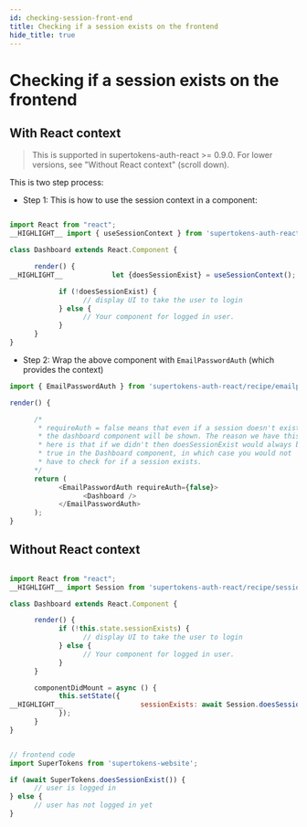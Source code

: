 ```yaml
---
id: checking-session-front-end
title: Checking if a session exists on the frontend
hide_title: true
---
```


# Checking if a session exists on the frontend

<!--DOCUSAURUS_CODE_TABS-->
<!--With ReactJS-->

## With React context

> This is supported in supertokens-auth-react >= 0.9.0. For lower versions, see "Without React context" (scroll down).

This is two step process:
- Step 1: This is how to use the session context in a component:
```js

import React from "react";
__HIGHLIGHT__ import { useSessionContext } from 'supertokens-auth-react/recipe/session'; __END_HIGHLIGHT__

class Dashboard extends React.Component {

      render() {
__HIGHLIGHT__            let {doesSessionExist} = useSessionContext(); __END_HIGHLIGHT__

            if (!doesSessionExist) {
                  // display UI to take the user to login
            } else {
                  // Your component for logged in user.
            }
      }
}
```

- Step 2: Wrap the above component with `EmailPasswordAuth` (which provides the context)

```js
import { EmailPasswordAuth } from 'supertokens-auth-react/recipe/emailpassword';

render() {

      /*
       * requireAuth = false means that even if a session doesn't exist,
       * the dashboard component will be shown. The reason we have this set
       * here is that if we didn't then doesSessionExist would always be
       * true in the Dashboard component, in which case you would not 
       * have to check for if a session exists.
      */
      return (
            <EmailPasswordAuth requireAuth={false}>
                  <Dashboard />
            </EmailPasswordAuth>
      );
}
```

## Without React context 
```js

import React from "react";
__HIGHLIGHT__ import Session from 'supertokens-auth-react/recipe/session'; __END_HIGHLIGHT__

class Dashboard extends React.Component {

      render() {
            if (!this.state.sessionExists) {
                  // display UI to take the user to login
            } else {
                  // Your component for logged in user.
            }
      }

      componentDidMount = async () {
            this.setState({
__HIGHLIGHT__                   sessionExists: await Session.doesSessionExist() __END_HIGHLIGHT__
            });
      }
}
```

<!--Plain JS-->
```js

// frontend code
import SuperTokens from 'supertokens-website';

if (await SuperTokens.doesSessionExist()) {
      // user is logged in
} else {
      // user has not logged in yet
}

```

<!--END_DOCUSAURUS_CODE_TABS-->
